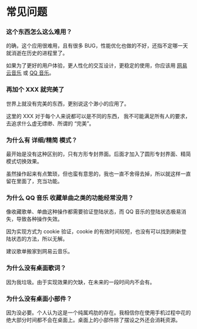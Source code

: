 # 常见问题

### 这个东西怎么这么难用？

的确，这个应用很难用，且有很多 BUG，性能优化也做的不好，还指不定哪一天就消逝在历史的进程里了。

如果为了更好的用户体验，更人性化的交互设计，更稳定的使用，你应该用 [网易云音乐](https://music.163.com/#/download) 或 [QQ 音乐](https://y.qq.com/download)。

### 再加个 XXX 就完美了

世界上就没有完美的东西，更别说这个渺小的应用了。

这里的 XXX 对于每个人来说都可以是不同的东西， 我不可能满足所有人的要求，去追求什么虚无缥缈、所谓的 “完美”。

### 为什么有 详细/精简 模式？

最开始是没有这种区别的，只有方形专封界面。后面才加入了圆形专封界面、精简模式切换效果。

虽然操作起来有点繁琐，但也蛮有意思的，我也一直不舍得去掉，所以就这样一直留在里面了，充当功能。

### 为什么 QQ 音乐 收藏单曲之类的功能经常没用？

像收藏歌单、单曲这种操作都需要验证登陆状态，而 QQ 音乐的登陆状态极易消失，导致各种操作失效。

因为实现方式为 cookie 验证，cookie 的有效时间较短，也没有可以找到刷新登陆状态的方法，所以无解。

建议歌单搬家到网易云音乐。

### 为什么没有桌面歌词？

因为我垃圾。由于实现效果的欠缺，在未来的一段时间内不会有。

### 为什么没有桌面小部件？

因为没必要。个人认为这是一个纯属鸡肋的存在。我相信你在使用手机过程中花的绝大部分时间都不会在桌面上。桌面上的小部件除了摆设之外还会消耗资源。
